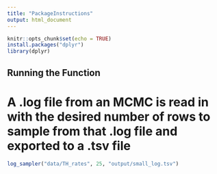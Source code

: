 ```yaml
---
title: "PackageInstructions"
output: html_document
---
```


```r
knitr::opts_chunk$set(echo = TRUE)
install.packages("dplyr")
library(dplyr)
```

## Running the Function
# A .log file from an MCMC is read in with the desired number of rows to sample from that .log file and exported to a .tsv file 

```r
log_sampler("data/TH_rates", 25, "output/small_log.tsv")
```



